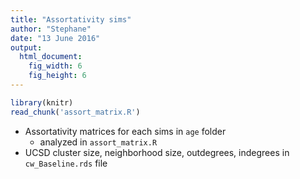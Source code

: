 ```yaml
---
title: "Assortativity sims"
author: "Stephane"
date: "13 June 2016"
output:
  html_document:
    fig_width: 6
    fig_height: 6
---
```


```r
library(knitr)
read_chunk('assort_matrix.R')
```

* Assortativity matrices for each sims in `age` folder
    + analyzed in `assort_matrix.R`
* UCSD cluster size, neighborhood size, outdegrees, indegrees in `cw_Baseline.rds` file

```r
```

```r
```

```r
```

```r
```

```r
```

```r
```

```r
```

```r
```

```r
```


